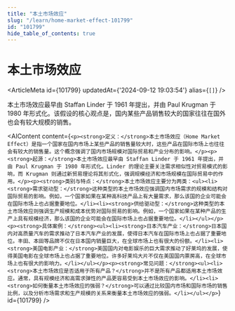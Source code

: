 ```yaml
---
title: "本土市场效应"
slug: "/learn/home-market-effect-101799"
id: "101799"
hide_table_of_contents: true
---
```



# 本土市场效应

<ArticleMeta id={101799} updatedAt={'2024-09-12 19:03:54'} alias={`[]`} />
<div className='border-solid border-b border-t-0 my-4 border-[var(--ifm-color-gray-300)]' />

本土市场效应最早由 Staffan Linder 于 1961 年提出，并由 Paul Krugman 于 1980 年形式化。该假设的核心观点是，国内某些产品销售较大的国家往往在国外也会有较大规模的销售。

<AIContent content={`<p><strong>定义：</strong>本土市场效应（Home Market Effect）是指一个国家在国内市场上某些产品的销售量较大时，这些产品在国际市场上也往往会有较大的销售量。这个概念强调了国内市场规模对国际贸易和产业分布的影响。</p><p><strong>起源：</strong>本土市场效应最早由 Staffan Linder 于 1961 年提出，并由 Paul Krugman 于 1980 年形式化。Linder 的理论主要关注需求相似性对贸易模式的影响，而 Krugman 则通过新贸易理论将其形式化，强调规模经济和市场规模在国际贸易中的作用。</p><p><strong>类别与特点：</strong>本土市场效应主要分为两类：<ul><li><strong>需求驱动型：</strong>这种类型的本土市场效应强调国内市场需求的规模和结构对国际贸易的影响。例如，一个国家如果在某种高科技产品上有大量需求，那么该国的企业可能会在国际市场上也占据重要地位。</li><li><strong>供给驱动型：</strong>这种类型的本土市场效应则强调生产规模和成本优势对国际贸易的影响。例如，一个国家如果在某种产品的生产上具有规模经济，那么该国的企业可能会在国际市场上也占据重要地位。</li></ul></p><p><strong>具体案例：</strong><ul><li><strong>日本汽车产业：</strong>日本国内对高质量汽车的需求推动了日本汽车产业的发展，使得日本汽车在国际市场上也占据了重要地位。丰田、本田等品牌不仅在日本国内销量巨大，在全球市场上也有很大的份额。</li><li><strong>美国电影产业：</strong>美国国内对电影娱乐的巨大需求推动了好莱坞的发展，使得美国电影在全球市场上也占据了重要地位。许多好莱坞大片不仅在美国国内票房高，在全球市场上也有很大的影响力。</li></ul></p><p><strong>常见问题：</strong><ul><li><strong>本土市场效应是否适用于所有产品？</strong>并不是所有产品都适用本土市场效应。通常，具有规模经济和高需求弹性的产品更容易受到本土市场效应的影响。</li><li><strong>如何衡量本土市场效应的强弱？</strong>可以通过比较国内市场和国际市场的销售比例，以及分析市场需求和生产规模的关系来衡量本土市场效应的强弱。</li></ul></p>`} id={101799} />
